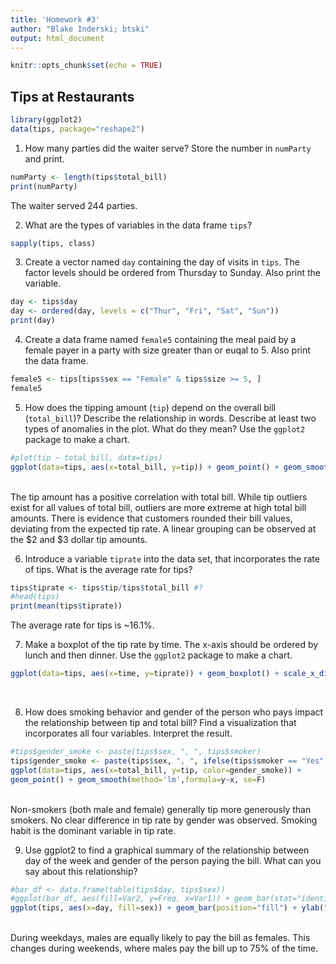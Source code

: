 ```yaml
---
title: 'Homework #3'
author: "Blake Inderski; btski"
output: html_document
---
```


```r
knitr::opts_chunk$set(echo = TRUE)
```

## Tips at Restaurants

```r
library(ggplot2)
data(tips, package="reshape2")
```

1.  How many parties did the waiter serve? Store the number in `numParty` and print.
```r
numParty <- length(tips$total_bill)
print(numParty)
```
The waiter served 244 parties.<br />

2. What are the types of variables in the data frame `tips`? 
```r
sapply(tips, class)
```

3. Create a vector named `day` containing the day of visits in `tips`. The factor levels should be ordered from Thursday to Sunday. Also print the variable.
```r
day <- tips$day
day <- ordered(day, levels = c("Thur", "Fri", "Sat", "Sun"))
print(day)
```

4. Create a data frame named `female5` containing the meal paid by a female payer in a  party with size greater than or euqal to 5. Also print the data frame.
```r
female5 <- tips[tips$sex == "Female" & tips$size >= 5, ]
female5
```

5. How does the tipping amount (`tip`) depend on the overall bill (`total_bill`)? Describe the relationship in words. Describe at least two types of anomalies in the plot. What do they mean? Use the `ggplot2` package to make a chart.
```r
#plot(tip ~ total_bill, data=tips)
ggplot(data=tips, aes(x=total_bill, y=tip)) + geom_point() + geom_smooth(method='lm',formula=y~x, color="black") #, se=F)
```
<br />
The tip amount has a positive correlation with total bill. While tip outliers exist for all values of total bill, outliers are more extreme at high total bill amounts. There is evidence that customers rounded their bill values, deviating from the expected tip rate. A linear grouping can be observed at the $2 and $3 dollar tip amounts.<br />

6. Introduce a variable `tiprate` into the data set, that incorporates the rate of tips. What is the average rate for tips?
```r
tips$tiprate <- tips$tip/tips$total_bill #?
#head(tips)
print(mean(tips$tiprate))
```
The average rate for tips is ~16.1%.<br />

7. Make a boxplot of the tip rate by time. The x-axis should be ordered by lunch and then dinner. Use the `ggplot2` package to make a chart.
```r
ggplot(data=tips, aes(x=time, y=tiprate)) + geom_boxplot() + scale_x_discrete(limits=c("Lunch", "Dinner"))
```
<br />

8. How does smoking behavior and gender of the person who pays impact the  relationship between tip and total bill? Find a visualization that incorporates all four variables. Interpret the result.
```r
#tips$gender_smoke <- paste(tips$sex, ", ", tips$smoker)
tips$gender_smoke <- paste(tips$sex, ", ", ifelse(tips$smoker == "Yes", "Smoker", "Non-smoker"))
ggplot(data=tips, aes(x=total_bill, y=tip, color=gender_smoke)) + 
geom_point() + geom_smooth(method='lm',formula=y~x, se=F)
```
<br />
Non-smokers (both male and female) generally tip more generously than smokers. No clear difference in tip rate by gender was observed. Smoking habit is the dominant variable in tip rate.<br />

9. Use ggplot2 to find a graphical summary of the relationship between day of the week and gender of the person paying the bill. What can you say about this relationship?
```r
#bar_df <- data.frame(table(tips$day, tips$sex))
#ggplot(bar_df, aes(fill=Var2, y=Freq, x=Var1)) + geom_bar(stat="identity", position="fill")
ggplot(tips, aes(x=day, fill=sex)) + geom_bar(position="fill") + ylab("proportion") + scale_x_discrete(limits=c("Thur", "Fri", "Sat", "Sun"))
```
<br />
During weekdays, males are equally likely to pay the bill as females. This changes during weekends, where males pay the bill up to 75% of the time.<br />

